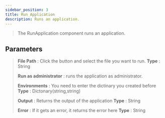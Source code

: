 ```yaml
---
sidebar_position: 3
title: Run Application
description: Runs an application.
---
```

> The RunApplication component runs an application.

## Parameters

> **File Path** : Click the button and select the file you want to run. **Type** : String
>
> **Run as administrator** : runs the application as administrator.
>
> **Environments** :  You need to enter the dictinary you created before **Type** : Dictonary(string,string)
>
> **Output** : Returns the output of the application **Type** : String
>
> **Error** : If it gets an error, it returns the error here **Type** : String

